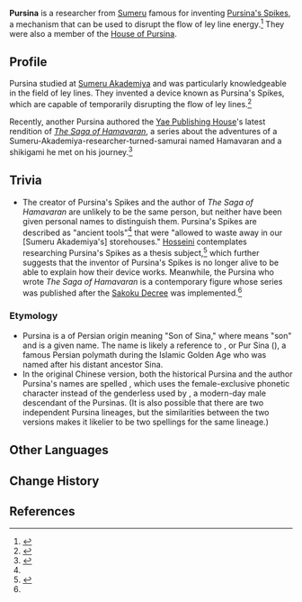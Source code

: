 {{Character Infobox
|type             = Historical
|region           = Sumeru
|affiliation      = Sumeru Akademiya
|affiliation2     = House of Pursina
|ancestry         = [[House of Pursina]]
|title            = 
}}
'''Pursina''' {{Lang|fa=پورسینا}} is a researcher from [[Sumeru]] famous for inventing [[Pursina's Spike]]s, a mechanism that can be used to disrupt the flow of ley line energy.<ref name="SotA1">{{Ref/Quest|Journey to Tsurumi}}</ref> They were also a member of the [[House of Pursina]].

==Profile==
Pursina studied at [[Sumeru Akademiya]] and was particularly knowledgeable in the field of ley lines. They invented a device known as Pursina's Spikes, which are capable of temporarily disrupting the flow of ley lines.<ref>{{Ref/Quest|Autonomous Mechanical Energy Source: Preface}}</ref>

Recently, another Pursina authored the [[Yae Publishing House]]'s latest rendition of ''[[The Saga of Hamavaran]]'', a series about the adventures of a Sumeru-Akademiya-researcher-turned-samurai named Hamavaran and a shikigami he met on his journey.<ref name="TSoH1">{{Ref/Book|The Saga of Hamavaran|1|Foreword}}</ref>
<!--
===Personality===
===Appearance===
-->
==Trivia==
*The creator of Pursina's Spikes and the author of ''The Saga of Hamavaran'' are unlikely to be the same person, but neither have been given personal names to distinguish them. Pursina's Spikes are described as "ancient tools"<ref name="SotA1" /> that were "allowed to waste away in our [Sumeru Akademiya's] storehouses." [[Hosseini]] contemplates researching Pursina's Spikes as a thesis subject,<ref>{{Ref/Quest|Autonomous Mechanical Energy Source: Conclusion}}</ref> which further suggests that the inventor of Pursina's Spikes is no longer alive to be able to explain how their device works. Meanwhile, the Pursina who wrote ''The Saga of Hamavaran'' is a contemporary figure whose series was published after the [[Sakoku Decree]] was implemented.<ref name="TSoH1" />

===Etymology===
*Pursina is a {{w|patrynomic}} of Persian origin meaning "Son of Sina," where {{lang|mini=1|fa={{wt|پور||Persian}}|fa_rm=Pur}} means "son" and {{lang|mini=1|fa={{wt|سینا||Persian}}|fa_rm=Sina}} is a given name. The name is likely a reference to {{w|Avicenna|Avicenna Ibn Sina}}, or Pur Sina ({{lang|mini=1|ar=پور سینا}}), a famous Persian polymath during the Islamic Golden Age who was named after his distant ancestor Sina.
*In the original Chinese version, both the historical Pursina and the author Pursina's names are spelled {{lang|mini=1|zh=普尔希娜}}, which uses the female-exclusive phonetic character {{lang|mini=1|zh={{wt|娜||Etymology 2}}|zh_rm=nà}} instead of the genderless {{lang|mini=1|zh={{wt|纳||Chinese}}|zh_rm=nà}} used by {{lang|[[Khedive|Khedive Pursina]]|zh=海迪夫·普尔希纳}}, a modern-day male descendant of the Pursinas. (It is also possible that there are two independent Pursina lineages, but the similarities between the two versions makes it likelier to be two spellings for the same lineage.)

==Other Languages==
{{Other Languages|default_hidden = 1
|en      = Pursina
|zhs     = 普尔希娜
|zhs_rm  = Pǔ'ěrxīnà
|zht     = 普爾希娜
|zht_rm  = Pǔ'ěrxīnà
|ja      = プルシナ
|ja_rm   = Purushina
|ko      = 푸르시나
|ko_rm   = Pureusina
|es      = Pursina
|fr      = Pursina
|ru      = Пурсина
|th      = Pursina
|vi      = Pursina
|vi_note = Translated as "Priscina" during Shadow of the Ancients, although Pursina's Spikes were named "Gai Pursina" regardless. ''The Saga of Hamavaran'' currently uses "Pursina."
|de      = Pursina
|id      = Pursina
|pt      = Pursina
}}

==Change History==
{{Change History|2.3}}

==References==
{{Reflist}}